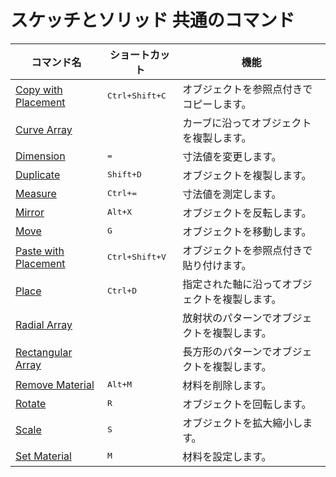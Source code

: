 # スケッチとソリッド 共通のコマンド

| コマンド名                                            | ショートカット              | 機能                                   |
| ----------------------------------------------------- | --------------------------- | -------------------------------------- |
| [Copy with Placement](/common/copy-with-placement)   | <kbd>Ctrl+Shift+C</kbd>     | オブジェクトを参照点付きでコピーします。           |
| [Curve Array](/common/curve-array)                   |                             | カーブに沿ってオブジェクトを複製します。           |
| [Dimension](/common/dimension)                       | <kbd>=</kbd>                | 寸法値を変更します。                               |
| [Duplicate](/common/duplicate)                       | <kbd>Shift+D</kbd>          | オブジェクトを複製します。                         |
| [Measure](/common/measure)                           | <kbd>Ctrl+=</kbd>           | 寸法値を測定します。                               |
| [Mirror](/common/mirror)                             | <kbd>Alt+X</kbd>            | オブジェクトを反転します。                         |
| [Move](/common/move)                                 | <kbd>G</kbd>                | オブジェクトを移動します。                         |
| [Paste with Placement](/common/paste-with-placement) | <kbd>Ctrl+Shift+V</kbd>     | オブジェクトを参照点付きで貼り付けます。           |
| [Place](/common/place)                               | <kbd>Ctrl+D</kbd>           | 指定された軸に沿ってオブジェクトを複製します。     |
| [Radial Array](/common/radial-array)                 |                             | 放射状のパターンでオブジェクトを複製します。       |
| [Rectangular Array](/common/rectangular-array)       |                             | 長方形のパターンでオブジェクトを複製します。       |
| [Remove Material](/common/remove-material)           | <kbd>Alt+M</kbd>            | 材料を削除します。                                 |
| [Rotate](/common/rotate)                             | <kbd>R</kbd>                | オブジェクトを回転します。                         |
| [Scale](/common/scale)                               | <kbd>S</kbd>                | オブジェクトを拡大縮小します。                     |
| [Set Material](/common/set-material)                 | <kbd>M</kbd>                | 材料を設定します。                                 |

